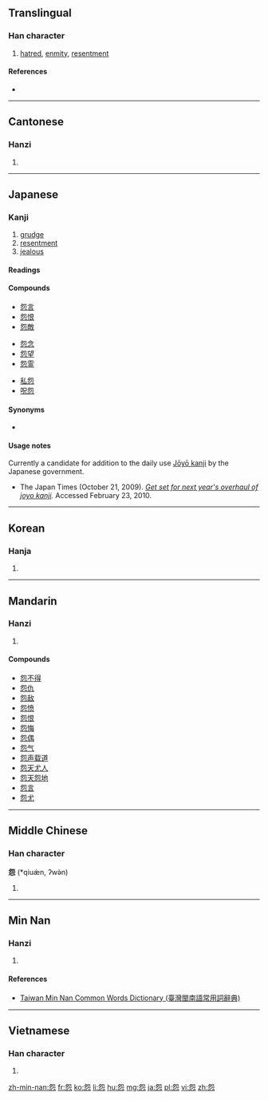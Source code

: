 ==Translingual==

===Han character===
{{Han char|rn=61|rad=心|as=05|sn=9|four=2733<sub>1</sub>|canj=弓山心 (NUP)|ids=⿱[[夗]][[心]]}}

# [[hatred]], [[enmity]], [[resentment]]

====References====
* {{Han ref|kx=0382.010|dkj=10479|dj=0711.010|hdz=42281.070|uh=6028|ud=24616|bh=ABE8|bd=44008}}

----

==Cantonese==

===Hanzi===
{{yue-hanzi|jyut=[[jyun3]]|y=yun3}}

# {{defn|lang=yue|sort=心05}}

----

==Japanese==

===Kanji===
{{ja-kanji|grade=9|rs=心05}}

# [[grudge]]
# [[resentment]]
# [[jealous]]

====Readings====
{{ja-readings
|on=[[えん]] (en), [[うん]] (un)
|goon=[[おん]] (on)
|kun=[[うらむ|うら-む]] ([[怨む]], [[uramu|ura-mu]]), [[うらみ|うら-み]] ([[怨み]], urami), [[うらめしい|うら-めしい]] ([[怨めしい]], ura-meshii)
}}

====Compounds====
{{der-top3|Compounds}}
* [[怨言]]
* [[怨恨]]
* [[怨敵]]
{{der-mid3}}
* [[怨念]]
* [[怨望]]
* [[怨霊]]
{{der-mid3}}
* [[私怨]]
* [[呪怨]]
{{der-bottom}}

====Synonyms====
* {{l|ja|恨}}

====Usage notes====
Currently a candidate for addition to the daily use [[w:Jōyō kanji|Jōyō kanji]] by the Japanese government.
* The Japan Times (October 21, 2009). ''[http://www.kanjiclinic.com/kc99final.htm Get set for next year's overhaul of joyo kanji].'' Accessed February 23, 2010.

----

==Korean==

===Hanja===
{{ko-hanja|hangeul=[[원]]|eumhun=|rv=won|mr=wŏn|y=wen}}

# {{defn|lang=ko|sort=心05}}

----

==Mandarin==

===Hanzi===
{{cmn-hanzi|pin=[[yuàn]] ([[yuan4]])|wg=yüan<sup>4</sup>}}

# {{defn|lang=cmn|sort=心05}}

====Compounds====
* [[怨不得]]
* [[怨仇]]
* [[怨敌]]
* [[怨愤]]
* [[怨恨]]
* [[怨悔]]
* [[怨偶]]
* [[怨气]]
* [[怨声载道]]
* [[怨天尤人]]
* [[怨天怨地]]
* [[怨言]]
* [[怨尤]]

----

==Middle Chinese==

===Han character===
'''怨''' (*qiuæ̀n, ʔwǝ̀n)<!--asterisk indicates that this is a reconstructed pronunciation-->

# {{defn|lang=ltc|sort=心05}}

----

==Min Nan==

===Hanzi===
{{nan-hanzi|tlpa=[[uàn]] (uan<sup>3</sup>)}}

# {{defn|lang=nan|sort=心05}}

====References====
*[http://twblg.dict.edu.tw/holodict_new/result_detail.jsp?n_no=4917&curpage=1&sample=%E6%80%A8&radiobutton=1&querytarget=1&limit=20&pagenum=1&rowcount=15 Taiwan Min Nan Common Words Dictionary (臺灣閩南語常用詞辭典)]

----

==Vietnamese==

===Han character===
{{vi-hantu|[[oán]]|rs=心05}}

# {{defn|lang=vi|sort=心05}}

[[zh-min-nan:怨]]
[[fr:怨]]
[[ko:怨]]
[[li:怨]]
[[hu:怨]]
[[mg:怨]]
[[ja:怨]]
[[pl:怨]]
[[vi:怨]]
[[zh:怨]]